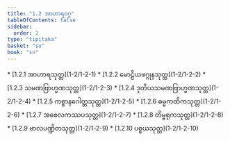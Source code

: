 ```yaml
---
title: "1.2 အာဟာရဝဂ္ဂ"
tableOfContents: false
sidebar:
  order: 2
type: "tipitaka"
basket: "su"
book: "sn"
---
```



<DynamicBreadcrumb />



<TableOfContents book="sn" section="1.2">
* [1.2.1 အာဟာရသုတ္တ](1-2/1-2-1)
* [1.2.2 မောဠိယဖဂ္ဂုနသုတ္တ](1-2/1-2-2)
* [1.2.3 သမဏဗြာဟ္မဏသုတ္တ](1-2/1-2-3)
* [1.2.4 ဒုတိယသမဏဗြာဟ္မဏသုတ္တ](1-2/1-2-4)
* [1.2.5 ကစ္စာနဂေါတ္တသုတ္တ](1-2/1-2-5)
* [1.2.6 ဓမ္မကထိကသုတ္တ](1-2/1-2-6)
* [1.2.7 အစေလကဿပသုတ္တ](1-2/1-2-7)
* [1.2.8 တိမ္ဗရုကသုတ္တ](1-2/1-2-8)
* [1.2.9 ဗာလပဏ္ဍိတသုတ္တ](1-2/1-2-9)
* [1.2.10 ပစ္စယသုတ္တ](1-2/1-2-10)
</TableOfContents>